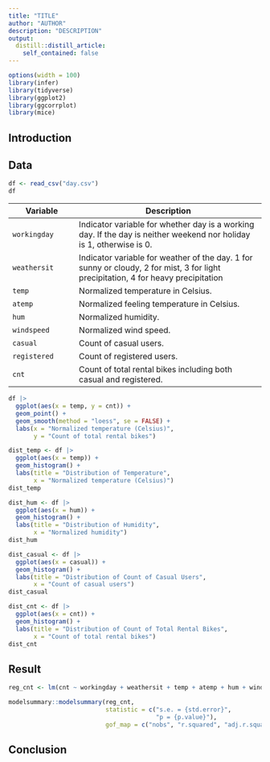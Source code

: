 ```yaml
---
title: "TITLE"
author: "AUTHOR"
description: "DESCRIPTION"
output:
  distill::distill_article:
    self_contained: false
---
```


```r
options(width = 100)
library(infer)
library(tidyverse)
library(ggplot2)
library(ggcorrplot)
library(mice)
```

## Introduction

## Data

```r
df <- read_csv("day.csv")
df
```

| Variable     | Description                                                                                                                        |
|-------------------|-----------------------------------------------------|
| `workingday` | Indicator variable for whether day is a working day. If the day is neither weekend nor holiday is 1, otherwise is 0.               |
| `weathersit` | Indicator variable for weather of the day. 1 for sunny or cloudy, 2 for mist, 3 for light precipitation, 4 for heavy precipitation |
| `temp`       | Normalized temperature in Celsius.                                                                                                 |
| `atemp`      | Normalized feeling temperature in Celsius.                                                                                         |
| `hum`        | Normalized humidity.                                                                                                               |
| `windspeed`  | Normalized wind speed.                                                                                                             |
| `casual`     | Count of casual users.                                                                                                             |
| `registered` | Count of registered users.                                                                                                         |
| `cnt`        | Count of total rental bikes including both casual and registered.                                                                  |

```r
df |>
  ggplot(aes(x = temp, y = cnt)) +
  geom_point() +
  geom_smooth(method = "loess", se = FALSE) +
  labs(x = "Normalized temperature (Celsius)", 
       y = "Count of total rental bikes")
```

```r
dist_temp <- df |>
  ggplot(aes(x = temp)) +
  geom_histogram() +
  labs(title = "Distribution of Temperature",
       x = "Normalized temperature (Celsius)")
dist_temp

dist_hum <- df |>
  ggplot(aes(x = hum)) +
  geom_histogram() +
  labs(title = "Distribution of Humidity",
       x = "Normalized humidity")
dist_hum

dist_casual <- df |>
  ggplot(aes(x = casual)) +
  geom_histogram() +
  labs(title = "Distribution of Count of Casual Users",
       x = "Count of casual users")
dist_casual
```

```r
dist_cnt <- df |>
  ggplot(aes(x = cnt)) +
  geom_histogram() +
  labs(title = "Distribution of Count of Total Rental Bikes",
       x = "Count of total rental bikes")
dist_cnt
```

## Result

```r
reg_cnt <- lm(cnt ~ workingday + weathersit + temp + atemp + hum + windspeed + casual + registered, data = df)

modelsummary::modelsummary(reg_cnt,
                           statistic = c("s.e. = {std.error}",
                                         "p = {p.value}"),
                           gof_map = c("nobs", "r.squared", "adj.r.squared"))
```

## Conclusion
